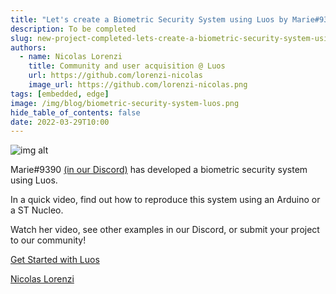 ```yaml
---
title: "Let's create a Biometric Security System using Luos by Marie#9390"
description: To be completed
slug: new-project-completed-lets-create-a-biometric-security-system-using-luos-by-marie-9390
authors:
  - name: Nicolas Lorenzi
    title: Community and user acquisition @ Luos
    url: https://github.com/lorenzi-nicolas
    image_url: https://github.com/lorenzi-nicolas.png
tags: [embedded, edge]
image: /img/blog/biometric-security-system-luos.png
hide_table_of_contents: false
date: 2022-03-29T10:00
---
```


![img alt](/img/blog/biometric-security-system-luos.png)

Marie#9390 [(in our Discord)](https://discord.gg/luos) has developed a biometric security system using Luos.

<!--truncate-->

In a quick video, find out how to reproduce this system using an Arduino or a ST Nucleo.

Watch her video, see other examples in our Discord, or submit your project to our community!

[Get Started with Luos](https://docs.luos.io/tutorials/get-started)

[Nicolas Lorenzi](https://github.com/lorenzi-nicolas)[](#)